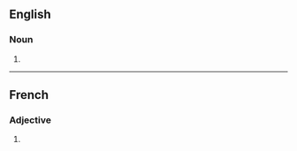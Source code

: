 ==English==

===Noun===
{{head|en|noun plural form}}

# {{plural of|bissextile|lang=en}}

----

==French==

===Adjective===
{{head|fr|adjective form}}

# {{feminine plural of|bissextil|lang=fr}}
